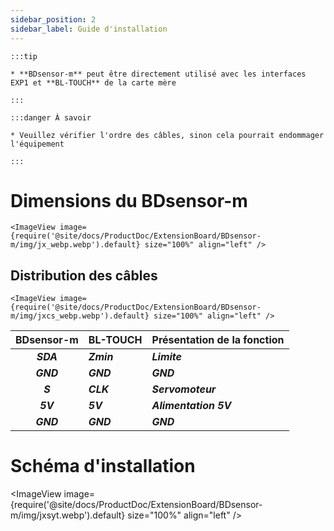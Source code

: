 ```yaml
---
sidebar_position: 2
sidebar_label: Guide d'installation
---
```




    :::tip

    * **BDsensor-m** peut être directement utilisé avec les interfaces EXP1 et **BL-TOUCH** de la carte mère

    :::

    :::danger À savoir

    * Veuillez vérifier l'ordre des câbles, sinon cela pourrait endommager l'équipement

    :::

# Dimensions du BDsensor-m


    <ImageView image={require('@site/docs/ProductDoc/ExtensionBoard/BDsensor-m/img/jx_webp.webp').default} size="100%" align="left" />

## Distribution des câbles

    <ImageView image={require('@site/docs/ProductDoc/ExtensionBoard/BDsensor-m/img/jxcs_webp.webp').default} size="100%" align="left" />

|      BDsensor-m    |  BL-TOUCH  |  Présentation de la fonction |
| :---------------: | :--------- |:--------- |
|    ***SDA***    | ***Zmin*** | ***Limite***  |
|    ***GND***    | ***GND***  | ***GND*** |
|    ***S***      | ***CLK***  | ***Servomoteur***  |
|    ***5V***     | ***5V***   | ***Alimentation 5V***  |
|    ***GND***    | ***GND***  | ***GND***  |

# Schéma d'installation

<ImageView image={require('@site/docs/ProductDoc/ExtensionBoard/BDsensor-m/img/jxsyt.webp').default} size="100%" align="left" />